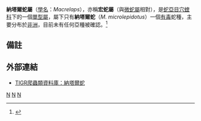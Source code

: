 {{Speciesbox
| taxon = Macrelaps microlepidotus
| binomial_authority = Günther，1860
}}

'''納塔爾蛇屬'''（[[學名|學名]]：''Macrelaps''），亦稱'''宏蛇屬'''（與[[微蛇屬|微蛇屬]]相對），是[[蛇亞目|蛇亞目]][[穴蝰科|穴蝰科]]下的一個[[單型|單型]][[屬|屬]]，屬下只有'''納塔爾蛇'''（''M. microlepidotus''）一個[[毒蛇|有毒]]蛇種，主要分布於[[非洲|非洲]]，目前未有任何亞種被確認。<ref name="ITIS">{{ITIS|ID=700185|taxon=''Macrelaps''|year=2007|date=5 September}}</ref>

==備註==
{{reflist}}

==外部連結==
*{{en}}[http://reptile-database.reptarium.cz/species.php?genus=Macrelaps&species=microlepidotus TIGR爬蟲類資料庫：納塔爾蛇]
{{taxonbar}}
[[Category:_1860年描述的动物|N]]
[[Category:納塔爾蛇屬|N]]
[[Category:穴蝰科|N]]